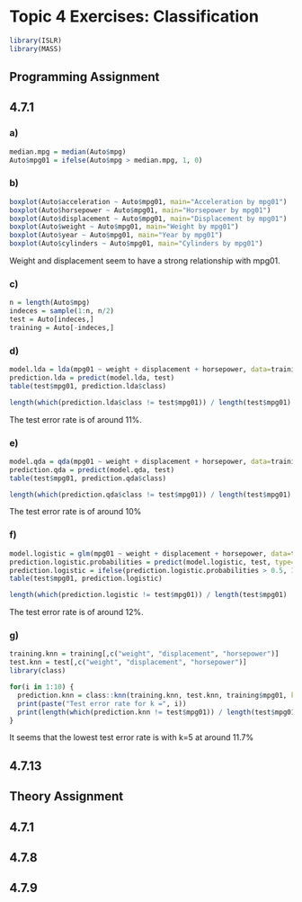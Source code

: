 # Topic 4 Exercises: Classification


```r
library(ISLR)
library(MASS)
```


## Programming Assignment

## 4.7.1

### a)
```r
median.mpg = median(Auto$mpg)
Auto$mpg01 = ifelse(Auto$mpg > median.mpg, 1, 0)
```

### b)

```r
boxplot(Auto$acceleration ~ Auto$mpg01, main="Acceleration by mpg01")
boxplot(Auto$horsepower ~ Auto$mpg01, main="Horsepower by mpg01")
boxplot(Auto$displacement ~ Auto$mpg01, main="Displacement by mpg01")
boxplot(Auto$weight ~ Auto$mpg01, main="Weight by mpg01")
boxplot(Auto$year ~ Auto$mpg01, main="Year by mpg01")
boxplot(Auto$cylinders ~ Auto$mpg01, main="Cylinders by mpg01")
```

Weight and displacement seem to have a strong relationship with mpg01.

### c)

```r
n = length(Auto$mpg)
indeces = sample(1:n, n/2)
test = Auto[indeces,]
training = Auto[-indeces,]
```

### d)

```r
model.lda = lda(mpg01 ~ weight + displacement + horsepower, data=training)
prediction.lda = predict(model.lda, test)
table(test$mpg01, prediction.lda$class)
```
```r
length(which(prediction.lda$class != test$mpg01)) / length(test$mpg01)
```

The test error rate is of around 11%.

### e)

```r
model.qda = qda(mpg01 ~ weight + displacement + horsepower, data=training)
prediction.qda = predict(model.qda, test)
table(test$mpg01, prediction.qda$class)
```


```r
length(which(prediction.qda$class != test$mpg01)) / length(test$mpg01)
```

The test error rate is of around 10%

### f)

```r
model.logistic = glm(mpg01 ~ weight + displacement + horsepower, data=training, family="binomial")
prediction.logistic.probabilities = predict(model.logistic, test, type="response")
prediction.logistic = ifelse(prediction.logistic.probabilities > 0.5, 1, 0)
table(test$mpg01, prediction.logistic)
```
```r
length(which(prediction.logistic != test$mpg01)) / length(test$mpg01)
```
The test error rate is of around 12%.

### g)

```r
training.knn = training[,c("weight", "displacement", "horsepower")]
test.knn = test[,c("weight", "displacement", "horsepower")]
library(class)

for(i in 1:10) {
  prediction.knn = class::knn(training.knn, test.knn, training$mpg01, k=i)
  print(paste("Test error rate for k =", i))
  print(length(which(prediction.knn != test$mpg01)) / length(test$mpg01))
}
```
It seems that the lowest test error rate is with k=5 at around 11.7%

## 4.7.13



## Theory Assignment

## 4.7.1

## 4.7.8

## 4.7.9
